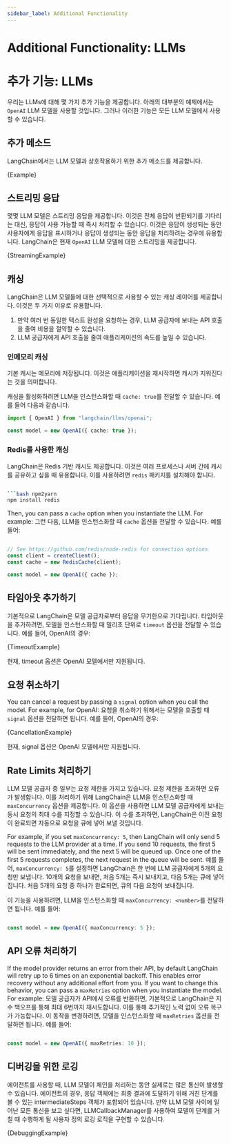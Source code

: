 ```yaml
---
sidebar_label: Additional Functionality
---
```



# Additional Functionality: LLMs
# 추가 기능: LLMs

우리는 LLMs에 대해 몇 가지 추가 기능을 제공합니다. 아래의 대부분의 예제에서는 `OpenAI` LLM 모델을 사용할 것입니다. 그러나 이러한 기능은 모든 LLM 모델에서 사용할 수 있습니다.

## 추가 메소드

LangChain에서는 LLM 모델과 상호작용하기 위한 추가 메소드를 제공합니다.

<CodeBlock language="typescript">{Example}</CodeBlock>

## 스트리밍 응답

몇몇 LLM 모델은 스트리밍 응답을 제공합니다. 이것은 전체 응답이 반환되기를 기다리는 대신, 응답이 사용 가능할 때 즉시 처리할 수 있습니다. 이것은 응답이 생성되는 동안 사용자에게 응답을 표시하거나 응답이 생성되는 동안 응답을 처리하려는 경우에 유용합니다.
LangChain은 현재 `OpenAI` LLM 모델에 대한 스트리밍을 제공합니다.

<CodeBlock language="typescript">{StreamingExample}</CodeBlock>

## 캐싱

LangChain은 LLM 모델들에 대한 선택적으로 사용할 수 있는 캐싱 레이어를 제공합니다. 이것은 두 가지 이유로 유용합니다.

1. 만약 여러 번 동일한 텍스트 완성을 요청하는 경우, LLM 공급자에 보내는 API 호출을 줄여 비용을 절약할 수 있습니다.
2. LLM 공급자에게 API 호출을 줄여 애플리케이션의 속도를 높일 수 있습니다.

### 인메모리 캐싱

기본 캐시는 메모리에 저장됩니다. 이것은 애플리케이션을 재시작하면 캐시가 지워진다는 것을 의미합니다.

캐싱을 활성화하려면 LLM을 인스턴스화할 때 `cache: true`를 전달할 수 있습니다. 예를 들어 다음과 같습니다.

```typescript
import { OpenAI } from "langchain/llms/openai";

const model = new OpenAI({ cache: true });
```

### Redis를 사용한 캐싱

LangChain은 Redis 기반 캐시도 제공합니다. 이것은 여러 프로세스나 서버 간에 캐시를 공유하고 싶을 때 유용합니다. 이를 사용하려면 `redis` 패키지를 설치해야 합니다.

```bash npm2yarn

```bash npm2yarn
npm install redis
```

Then, you can pass a `cache` option when you instantiate the LLM. For example:
그런 다음, LLM을 인스턴스화할 때 `cache` 옵션을 전달할 수 있습니다. 예를 들어:

```typescript

// See https://github.com/redis/node-redis for connection options
const client = createClient();
const cache = new RedisCache(client);

const model = new OpenAI({ cache });
```

## 타임아웃 추가하기

기본적으로 LangChain은 모델 공급자로부터 응답을 무기한으로 기다립니다. 타임아웃을 추가하려면, 모델을 인스턴스화할 때 밀리초 단위로 `timeout` 옵션을 전달할 수 있습니다. 예를 들어, OpenAI의 경우:

<CodeBlock language="typescript">{TimeoutExample}</CodeBlock>

현재, timeout 옵션은 OpenAI 모델에서만 지원됩니다.

## 요청 취소하기

You can cancel a request by passing a `signal` option when you call the model. For example, for OpenAI:
요청을 취소하기 위해서는 모델을 호출할 때 `signal` 옵션을 전달하면 됩니다. 예를 들어, OpenAI의 경우:

<CodeBlock language="typescript">{CancellationExample}</CodeBlock>

현재, signal 옵션은 OpenAI 모델에서만 지원됩니다.

## Rate Limits 처리하기

LLM 모델 공급자 중 일부는 요청 제한을 가지고 있습니다. 요청 제한을 초과하면 오류가 발생합니다. 이를 처리하기 위해 LangChain은 LLM을 인스턴스화할 때 `maxConcurrency` 옵션을 제공합니다. 이 옵션을 사용하면 LLM 모델 공급자에게 보내는 동시 요청의 최대 수를 지정할 수 있습니다. 이 수를 초과하면, LangChain은 이전 요청이 완료되면 자동으로 요청을 큐에 넣어 보낼 것입니다.

For example, if you set `maxConcurrency: 5`, then LangChain will only send 5 requests to the LLM provider at a time. If you send 10 requests, the first 5 will be sent immediately, and the next 5 will be queued up. Once one of the first 5 requests completes, the next request in the queue will be sent.
예를 들어, `maxConcurrency: 5`를 설정하면 LangChain은 한 번에 LLM 공급자에게 5개의 요청만 보냅니다. 10개의 요청을 보내면, 처음 5개는 즉시 보내지고, 다음 5개는 큐에 넣어집니다. 처음 5개의 요청 중 하나가 완료되면, 큐의 다음 요청이 보내집니다.

이 기능을 사용하려면, LLM을 인스턴스화할 때 `maxConcurrency: <number>`를 전달하면 됩니다. 예를 들어:

```typescript

const model = new OpenAI({ maxConcurrency: 5 });
```

## API 오류 처리하기

If the model provider returns an error from their API, by default LangChain will retry up to 6 times on an exponential backoff. This enables error recovery without any additional effort from you. If you want to change this behavior, you can pass a `maxRetries` option when you instantiate the model. For example:
모델 공급자가 API에서 오류를 반환하면, 기본적으로 LangChain은 지수 백오프를 통해 최대 6번까지 재시도합니다. 이를 통해 추가적인 노력 없이 오류 복구가 가능합니다. 이 동작을 변경하려면, 모델을 인스턴스화할 때 `maxRetries` 옵션을 전달하면 됩니다. 예를 들어:

```typescript

const model = new OpenAI({ maxRetries: 10 });
```

## 디버깅을 위한 로깅

에이전트를 사용할 때, LLM 모델이 체인을 처리하는 동안 실제로는 많은 통신이 발생할 수 있습니다. 에이전트의 경우, 응답 객체에는 최종 결과에 도달하기 위해 거친 단계를 볼 수 있는 intermediateSteps 객체가 포함되어 있습니다. 만약 LLM 모델 사이에 일어난 모든 통신을 보고 싶다면, LLMCallbackManager를 사용하여 모델이 단계를 거칠 때 수행하게 될 사용자 정의 로깅 로직을 구현할 수 있습니다.

<CodeBlock language="typescript">{DebuggingExample}</CodeBlock>
